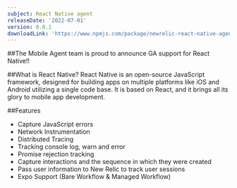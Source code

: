 ```yaml
---
subject: React Native agent
releaseDate: '2022-07-01'
version: 0.0.1
downloadLink: 'https://www.npmjs.com/package/newrelic-react-native-agent/v/0.0.1'
---
```


##The Mobile Agent team is proud to announce GA support for React Native!!

##What is React Native?
React Native is an open-source JavaScript framework, designed for building apps on multiple platforms like iOS and Android utilizing a single code base. It is based on React, and it brings all its glory to mobile app development.

##Features

* Capture JavaScript errors
* Network Instrumentation
* Distributed Tracing
* Tracking console log, warn and error
* Promise rejection tracking
* Capture interactions and the sequence in which they were created
* Pass user information to New Relic to track user sessions
* Expo Support (Bare Workflow & Managed Workflow)
